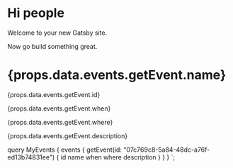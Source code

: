 
# Hi people

Welcome to your new Gatsby site.

Now go build something great. 

<h1>{props.data.events.getEvent.name}</h1>
<p>{props.data.events.getEvent.id}</p>
<p>{props.data.events.getEvent.when}</p>
<p>{props.data.events.getEvent.where}</p>
<p>{props.data.events.getEvent.description}</p>

  query MyEvents {
    events {
      getEvent(id: "07c769c8-5a84-48dc-a76f-ed13b74831ee") {
        id
        name
        when
        where
        description
      }
    }
  }
`;